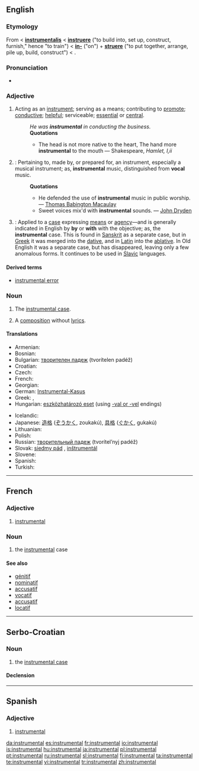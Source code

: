 {{wikipedia|dab=instrumental (disambiguation)}}
{{also|inštrumentál}}
==English==
{{wikipedia}}

===Etymology===
From {{etyl|enm}} < {{ML.}} '''[[instrumentalis]]''' < '''[[instruere]]''' ("to build into, set up, construct, furnish," hence "to train") < '''[[in-]]''' ("on") + '''[[struere]]''' ("to put together, arrange, pile up, build, construct") < {{proto|Indo-European|streu-|to spread, extend, stretch out}}.

===Pronunciation===
* {{audio|en-us-instrumental.ogg|Audio (US)}}

===Adjective===
{{en-adj}}

# Acting as an [[instrument]]; serving as a means; contributing to [[promote]]; [[conductive]]; [[helpful]]; serviceable; [[essential]] or [[central]].
#: ''He was '''instrumental''' in conducting the business.''
#: '''Quotations'''
#:* The head is not more native to the heart, The hand more '''instrumental''' to the mouth &mdash; Shakespeare, ''Hamlet, I,ii''
# {{Music}}: Pertaining to, made by, or prepared for, an instrument, especially a musical instrument; as, '''instrumental''' music, distinguished from '''vocal''' music.
#: '''Quotations'''
#:* He defended the use of '''instrumental''' music in public worship. &mdash; [[w:Thomas Babington Macaulay|Thomas Babington Macaulay]]
#:* Sweet voices mix'd with '''instrumental''' sounds. &mdash; [[w:John Dryden|John Dryden]]
# {{Grammar}}: Applied to a [[case]] expressing [[means]] or [[agency]]—and is generally indicated in English by '''by''' or '''with''' with the objective; as, the '''instrumental''' case. This is found in [[Sanskrit]] as a separate case, but in [[Greek]] it was merged into the [[dative]], and in [[Latin]] into the [[ablative]]. In Old English it was a separate case, but has disappeared, leaving only a few anomalous forms. It continues to be used in [[Slavic]] languages.

====Derived terms====
* [[instrumental error]] <!--those errors in instrumental measurements, etc., which arise, exclusively from want of mathematical accuracy in an instrument.-->

===Noun===
{{en-noun|s|-}}

# {{context|uncountable|grammar}} The [[instrumental case]].
# {{context|countable|music}} A [[composition]] without [[lyrics]].

====Translations====
{{trans-top|grammatical case}}
* Armenian: {{t|hy|գործիական|tr=gorçiakan|sc=Armn|xs=Armenian}}
* Bosnian: {{t-|bs|instrumental|m}}
* Bulgarian: [[творителен падеж]] (tvorítelen padéž) {{m}}
* Croatian: {{t-|hr|instrumental|m}}
* Czech: {{t-|cs|sedmý pád|m}}
* French: {{t+|fr|instrumental|m}}
* Georgian: {{t|ka|მოქმედებითი|tr=mok'medebit'i|sc=Geor|xs=Georgian}}
* German: [[Instrumental-Kasus]] {{m}}
* Greek: {{t|el|πειραματική φωνητική|f|sc=Grek}},  {{t|el|εργαστηριακή φωνητική|f|sc=Grek}}
* Hungarian: [[eszközhatározó eset]] (using [[-vel|-val or -vel]] endings)
{{trans-mid}}
* Icelandic: {{t+|is|tækisfall|n}}
* Japanese: [[造格]] ([[ぞうかく]], zoukakú), [[具格]] ([[ぐかく]], gukakú)
* Lithuanian: {{t+|lt|įnagininkas|m|xs=Lithuanian}}
* Polish: {{t+|pl|narzędnik|m}}
* Russian: [[творительный падеж]] (tvorítel’nyj padéž) {{m}}
* Slovak: [[siedmy pád]] {{m}}, [[inštrumentál]] {{m}}
* Slovene: {{t+|sl|orodnik|m}}
* Spanish: {{t-|es|caso instrumental|m}}
* Turkish: {{t-|tr|enstrümental}}
{{trans-bottom}}

----

==French==

===Adjective===
{{fr-adj|mp=instrumentaux}}

# [[#English|instrumental]]

===Noun===
{{fr-noun|m|pl=instrumentaux}}

# {{grammar|lang=fr}} the [[#English|instrumental]] case

====See also====
* [[génitif]]
* [[nominatif]]
* [[accusatif]]
* [[vocatif]]
* [[accusatif]]
* [[locatif]]

----

==Serbo-Croatian==

===Noun===
{{sh-noun|g=m|head=ȉnstrumentāl|r|инструментал|и̏нструмента̄л}}

# the [[instrumental case]]

====Declension====
{{sh-decl-noun
|instrumental|instrumentali
|instrumentala|instrumentala
|instrumentalu|instrumentalima
|instrumental|instrumentale
|instrumentale|instrumentali
|instrumentalu|instrumentalima
|instrumentalom|instrumentalima
}}

----

==Spanish==

===Adjective===
{{es-adj|pl=instrumentales}}

# [[#English|instrumental]]

[[da:instrumental]]
[[es:instrumental]]
[[fr:instrumental]]
[[io:instrumental]]
[[is:instrumental]]
[[hu:instrumental]]
[[ja:instrumental]]
[[pl:instrumental]]
[[pt:instrumental]]
[[ru:instrumental]]
[[sl:instrumental]]
[[fi:instrumental]]
[[ta:instrumental]]
[[te:instrumental]]
[[vi:instrumental]]
[[tr:instrumental]]
[[zh:instrumental]]